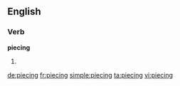 ==English==

===Verb===
'''piecing'''

# {{present participle of|[[piece]]}}

[[de:piecing]]
[[fr:piecing]]
[[simple:piecing]]
[[ta:piecing]]
[[vi:piecing]]